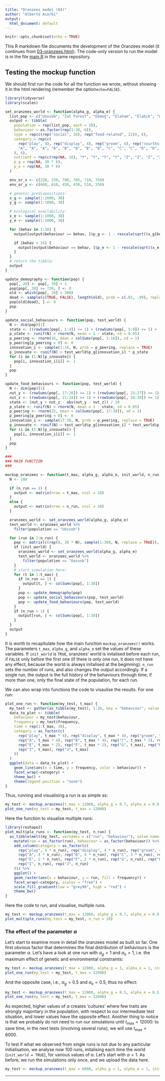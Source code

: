 ```yaml
---
title: "Oranzees model (04)"
author: "Alberto Acerbi"
output:
  html_document: default
---
```


```r
knitr::opts_chunk$set(echo = TRUE)
```

This R markdown file documents the development of the Oranzees model (it continues from [03-oranzees.html](03-oranzees.html)). The code-only version to run the model is in the file [main.R](main.R) in the same repository.

## Testing the mockup function

We should first run the code for all the function we wrote, without showing it in the html rendering (remember the option`echo=FALSE`).

```r
library(tidyverse)
library(scales)

set_oranzees_world <- function(alpha_g, alpha_e) {
  list_pop <- c("Uossob", "Iat Forest", "Ebmog", "Elaham", "Elabik", "Ognodub")
  output <- tibble(
    population = rep(list_pop, each = 38),
    behaviour = as.factor(rep(1:38, 6)),
    type = rep(c(rep("social", 16), rep("food-related", 22)), 6),
    category = rep(c(
      rep("play", 4), rep("display", 4), rep("groom", 4), rep("courthsip", 4),
      "A", "A", "A", "A", "B", "B", "B", "B", "C", "C", "C", "D", "D", "D", "E", "E", "F", "F", "G", "H", "I", "J"
    ), 6),
    nutrient = rep(c(rep(NA, 16), "Y", "Y", "Y", "Y", "Z", "Z", "Z", "Z", "Y", "Y", "Y", "Z", "Z", "Z", "Y", "Y", "Z", "Z", "Y", "Z", "Y", "Z"), 6),
    p_g = rep(NA, 38 * 6),
    p_e = rep(NA, 38 * 6)
  )

  env_or_x <- c(220, 230, 700, 705, 710, 750)
  env_or_y <- c(660, 610, 450, 430, 510, 550)

  # genetic predispositions:
  x_g <- sample(1:1000, 38)
  y_g <- sample(1:1000, 38)

  # ecological availability:
  x_e <- sample(1:1000, 38)
  y_e <- sample(1:1000, 38)

  for (behav in 1:38) {
    output[output$behaviour == behav, ]$p_g <- 1 - rescale(sqrt((x_g[behav] - env_or_x)^2 + (y_g[behav] - env_or_y)^2), to = c(1 - alpha_g, alpha_g))

    if (behav > 16) {
      output[output$behaviour == behav, ]$p_e <- 1 - rescale(sqrt((x_e[behav] - env_or_x)^2 + (y_e[behav] - env_or_y)^2), to = c(1 - alpha_e, alpha_e))
    }
  }
  # return the tibble:
  output
}

update_demography <- function(pop) {
  pop[, 39] <- pop[, 39] + 1
  pop[pop[, 39] >= 720, ] <- 0
  old <- which(pop[, 39] > 300)
  dead <- sample(c(TRUE, FALSE), length(old), prob = c(.01, .99), replace = TRUE)
  pop[old[dead], ] <- 0
  pop
}

update_social_behaviours <- function(pop, test_world) {
  N <- dim(pop)[1]
  state <- ((rowSums(pop[, 1:4]) >= 1) + (rowSums(pop[, 5:8]) >= 1) + (rowSums(pop[, 9:12]) >= 1) + (rowSums(pop[, 13:16]) >= 1)) / 4
  p_state <- runif(N) < rnorm(N, mean = 1 - state, sd = 0.05)
  p_peering <- rnorm(16, mean = colSums(pop[, 1:16]), sd = 1)
  p_peering[p_peering < 0] <- 0
  innovation_i <- sample(1:16, N, prob = p_peering, replace = TRUE)
  p_innovate <- runif(N) < test_world$p_g[innovation_i] * p_state
  for (i in (1:N)[p_innovate]) {
    pop[i, innovation_i[i]] <- 1
  }
  pop
}

update_food_behaviours <- function(pop, test_world) {
  N <- dim(pop)[1]
  nut_y <- (rowSums(pop[, 17:20]) >= 1) + (rowSums(pop[, 25:27]) >= 1) + (rowSums(pop[, 31:32]) >= 1) + pop[, 35] + pop[, 37]
  nut_z <- (rowSums(pop[, 21:24]) >= 1) + (rowSums(pop[, 28:30]) >= 1) + (rowSums(pop[, 33:34]) >= 1) + pop[, 36] + pop[, 38]
  state <- (nut_y + nut_z - abs(nut_y - nut_z)) / 10
  p_state <- runif(N) < rnorm(N, mean = 1 - state, sd = 0.05)
  p_peering <- rnorm(22, mean = colSums(pop[, 17:38]), sd = 1)
  p_peering[p_peering < 0] <- 0
  innovation_i <- sample(17:38, N, prob = p_peering, replace = TRUE)
  p_innovate <- runif(N) < test_world$p_g[innovation_i] * test_world$p_e[innovation_i] * p_state
  for (i in (1:N)[p_innovate]) {
    pop[i, innovation_i[i]] <- 1
  }
  pop
}

###
### MAIN FUNCTION
###

mockup_oranzees <- function(t_max, alpha_g, alpha_e, init_world, n_run) {
  N <- 100

  if (n_run == 1) {
    output <- matrix(nrow = t_max, ncol = 38)
  }
  else {
    output <- matrix(nrow = n_run, ncol = 38)
  }

  oranzees_world <- set_oranzees_world(alpha_g, alpha_e)
  test_world <- oranzees_world %>%
    filter(population == "Uossob")

  for (run in 1:n_run) {
    pop <- matrix(c(rep(0, 38 * N), sample(1:300, N, replace = TRUE)), nrow = N, byrow = FALSE)
    if (init_world) {
      oranzees_world <- set_oranzees_world(alpha_g, alpha_e)
      test_world <- oranzees_world %>%
        filter(population == "Uossob")
    }
    # start simulation here:
    for (t in 1:t_max) {
      if (n_run == 1) {
        output[t, ] <- colSums(pop[, 1:38])
      }
      pop <- update_demography(pop)
      pop <- update_social_behaviours(pop, test_world)
      pop <- update_food_behaviours(pop, test_world)
    }
    if (n_run > 1) {
      output[run, ] <- colSums(pop[, 1:38])
    }
  }
  output
}
```

It is worth to recapitulate how the main function `mockup_oranzees()` works. The parameters `t_max`, `alpha_g`, and `alpha_e` set the values of these variables. If `init_world` is `TRUE`, oranzees' world is initalised before each run, if `FALSE` only before the first one (if there is only one run, it does not have any effect, because the world is always initalised at the beginning). `n_run` sets the number of runs, and also changes the output accordingly. If a single run, the output is the full history of the behaviours through time; if more than one, only the final state of the population, for each run. 

We can also wrap into functions the code to visaulise the results. For one run:

```r
plot_one_run <- function(my_test, t_max) {
  my_test <- gather(as_tibble(my_test), 1:38, key = "behaviour", value = "frequency")
  data_to_plot <- tibble(
    behaviour = my_test$behaviour,
    frequency = my_test$frequency,
    time = rep(1:t_max, 38),
    category = as_factor(c(
      rep("play", t_max * 4), rep("display", t_max * 4), rep("groom", t_max * 4), rep("courthsip", t_max * 4),
      rep("A", t_max * 4), rep("B", t_max * 4), rep("C", t_max * 3), rep("D", t_max * 3),
      rep("E", t_max * 2), rep("F", t_max * 2), rep("G", t_max), rep("H", t_max),
      rep("I", t_max), rep("J", t_max)
    ))
  )
  ggplot(data = data_to_plot) +
    geom_line(aes(x = time, y = frequency, color = behaviour)) +
    facet_wrap(~category) +
    theme_bw() +
    theme(legend.position = "none")
}
```

Thus, running and visualising a run is as simple as:

```r
my_test <- mockup_oranzees(t_max = 12000, alpha_g = 0.7, alpha_e = 0.9, init_world = FALSE, n_run = 1)
plot_one_run(my_test = my_test, t_max = 12000)
```

Here the function to visualise multiple runs:

```r
library(reshape2)
plot_multiple_runs <- function(my_test, n_run) {
  as_tibble(melt(my_test, varnames = c("run", "behaviour"), value.name = "frequency")) %>%
    mutate(run = as_factor(run), behaviour = as_factor(behaviour)) %>%
    add_column(category = as_factor(c(
      rep("play", 4 * n_run), rep("display", 4 * n_run), rep("groom", 4 * n_run), rep("courthsip", 4 * n_run),
      rep("A", 4 * n_run), rep("B", 4 * n_run), rep("C", 3 * n_run), rep("D", 3 * n_run),
      rep("E", 2 * n_run), rep("F", 2 * n_run), rep("G", n_run), rep("H", n_run),
      rep("I", n_run), rep("J", n_run)
    ))) %>%
    ggplot() +
    geom_raster(aes(x = behaviour, y = run, fill = frequency)) +
    facet_wrap(~category, scales = "free") +
    scale_fill_gradient(low = "grey90", high = "red") +
    theme_bw()
}
```

Here the code to run, and visualise, multiple runs.

```r
my_test <- mockup_oranzees(t_max = 12000, alpha_g = 0.7, alpha_e = 0.9, init_world = FALSE, n_run = 10)
plot_multiple_runs(my_test = my_test, n_run = 10)
```

### The effect of the parameter $\alpha$

Let's start to examine more in detail the oranzees model as built so far. One first obvious factor that determines the final distribution of behaviours is the parameter $\alpha$. Let's have a look at one run with $\alpha_g=1$ and $\alpha_e=1$, i.e. the maximum effect of genetic and environmental constraints:  

```r
my_test <- mockup_oranzees(t_max = 12000, alpha_g = 1, alpha_e = 1, init_world = FALSE, n_run = 1)
plot_one_run(my_test = my_test, t_max = 12000)
```

And the opposite case, i.e., $\alpha_g=0.5$ and $\alpha_e=0.5$, thus no effect:

```r
my_test <- mockup_oranzees(t_max = 12000, alpha_g = 0.5, alpha_e = 0.5, init_world = FALSE, n_run = 1)
plot_one_run(my_test = my_test, t_max = 12000)
```

As expected, higher values of $\alpha$ creates 'cultures' where few traits are strongly majoritary in the population, with respect to our intermediate test situation, and lower values have the opposite effect. Another thing to notice is that we probably do not need to run our simulations until $t_{max}=12000$: to save time, in the next tests (involving several runs), we will use $t_{max}=6000$.

To test if what we observed from single runs is not due to any particular initialisation, we analyse now 100 runs, initalising each time the world (`init_world = TRUE`), for various values of $\alpha$. Let's start with $\alpha=1$. As before, we run the simulations only once, and we upload the data here.

```r
my_test <- mockup_oranzees(t_max = 6000, alpha_g = 1, alpha_e = 1, init_world = TRUE, n_run = 100)
```

***
